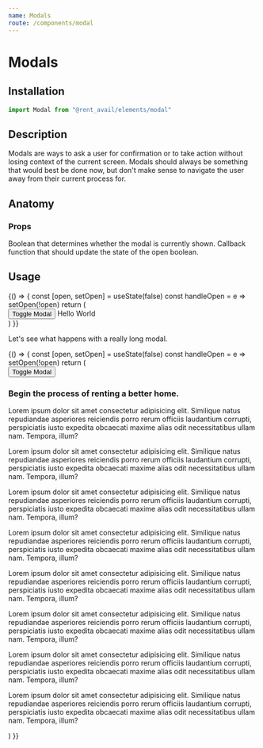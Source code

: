 ```yaml
---
name: Modals
route: /components/modal
---
```



# Modals

<Status status="production" />

## Installation

```js
import Modal from "@rent_avail/elements/modal"
```

## Description

Modals are ways to ask a user for confirmation or to take action without losing context of the current screen. Modals should always be something that would best be done now, but don't make sense to navigate the user away from their current process for.

## Anatomy

### Props

<Prop name="open" type="boolean" defaultValue="false">
  Boolean that determines whether the modal is currently shown.
</Prop>

<Prop name="toggle" type="function" defaultValue="() => null">
  Callback function that should update the state of the open boolean.
</Prop>

## Usage

<Playground>
  {() => {
    const [open, setOpen] = useState(false)
    const handleOpen = e => setOpen(!open)
    return (
      <div>
        <Button onClick={handleOpen}>Toggle Modal</Button>
        <Modal open={open} toggle={handleOpen}>
          Hello World
        </Modal>
      </div>
    )
  }}
</Playground>

Let's see what happens with a really long modal.

<Playground>
  {() => {
    const [open, setOpen] = useState(false)
    const handleOpen = e => setOpen(!open)
    return (
      <div>
        <Button onClick={handleOpen}>Toggle Modal</Button>
        <Modal open={open} toggle={handleOpen}>
          <h3>Begin the process of renting a better home.</h3>
          <p>
            Lorem ipsum dolor sit amet consectetur adipisicing elit. Similique natus
            repudiandae asperiores reiciendis porro rerum officiis laudantium corrupti,
            perspiciatis iusto expedita obcaecati maxime alias odit necessitatibus ullam
            nam. Tempora, illum?
          </p>
          <p>
            Lorem ipsum dolor sit amet consectetur adipisicing elit. Similique natus
            repudiandae asperiores reiciendis porro rerum officiis laudantium corrupti,
            perspiciatis iusto expedita obcaecati maxime alias odit necessitatibus ullam
            nam. Tempora, illum?
          </p>
          <p>
            Lorem ipsum dolor sit amet consectetur adipisicing elit. Similique natus
            repudiandae asperiores reiciendis porro rerum officiis laudantium corrupti,
            perspiciatis iusto expedita obcaecati maxime alias odit necessitatibus ullam
            nam. Tempora, illum?
          </p>
          <p>
            Lorem ipsum dolor sit amet consectetur adipisicing elit. Similique natus
            repudiandae asperiores reiciendis porro rerum officiis laudantium corrupti,
            perspiciatis iusto expedita obcaecati maxime alias odit necessitatibus ullam
            nam. Tempora, illum?
          </p>
          <p>
            Lorem ipsum dolor sit amet consectetur adipisicing elit. Similique natus
            repudiandae asperiores reiciendis porro rerum officiis laudantium corrupti,
            perspiciatis iusto expedita obcaecati maxime alias odit necessitatibus ullam
            nam. Tempora, illum?
          </p>
          <p>
            Lorem ipsum dolor sit amet consectetur adipisicing elit. Similique natus
            repudiandae asperiores reiciendis porro rerum officiis laudantium corrupti,
            perspiciatis iusto expedita obcaecati maxime alias odit necessitatibus ullam
            nam. Tempora, illum?
          </p>
          <p>
            Lorem ipsum dolor sit amet consectetur adipisicing elit. Similique natus
            repudiandae asperiores reiciendis porro rerum officiis laudantium corrupti,
            perspiciatis iusto expedita obcaecati maxime alias odit necessitatibus ullam
            nam. Tempora, illum?
          </p>
          <p>
            Lorem ipsum dolor sit amet consectetur adipisicing elit. Similique natus
            repudiandae asperiores reiciendis porro rerum officiis laudantium corrupti,
            perspiciatis iusto expedita obcaecati maxime alias odit necessitatibus ullam
            nam. Tempora, illum?
          </p>
        </Modal>
      </div>
    )
  }}
</Playground>
